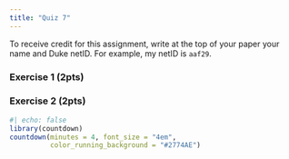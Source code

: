 ```yaml
---
title: "Quiz 7"
---
```


To receive credit for this assignment, write at the top of your paper your name and Duke netID. For example, my netID is `aaf29`.

### Exercise 1 (2pts)



### Exercise 2 (2pts)



```r
#| echo: false
library(countdown)
countdown(minutes = 4, font_size = "4em",
          color_running_background = "#2774AE")
```
